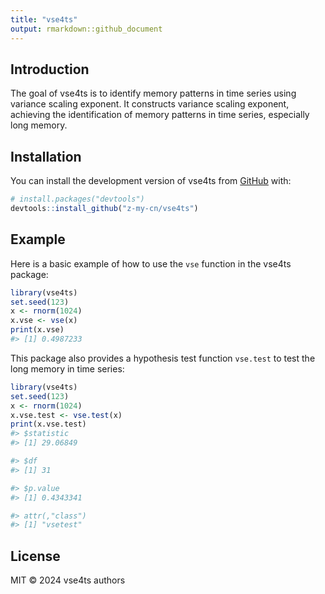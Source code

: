 ```yaml
---
title: "vse4ts"
output: rmarkdown::github_document
---
```


<!-- badges: start -->
<!-- badges: end -->

## Introduction

The goal of vse4ts is to identify memory patterns in time series using variance scaling exponent. It constructs variance scaling exponent, achieving the identification of memory patterns in time series, especially long memory.

## Installation

You can install the development version of vse4ts from [GitHub](https://github.com/) with:

```r
# install.packages("devtools")
devtools::install_github("z-my-cn/vse4ts")
```

## Example

Here is a basic example of how to use the `vse` function in the vse4ts package:

```r
library(vse4ts)
set.seed(123)
x <- rnorm(1024)
x.vse <- vse(x)
print(x.vse)
#> [1] 0.4987233
```

This package also provides a hypothesis test function `vse.test` to test the long memory in time series:

```r
library(vse4ts)
set.seed(123)
x <- rnorm(1024)
x.vse.test <- vse.test(x)
print(x.vse.test)
#> $statistic
#> [1] 29.06849

#> $df
#> [1] 31

#> $p.value
#> [1] 0.4343341

#> attr(,"class")
#> [1] "vsetest"

```

## License

MIT © 2024 vse4ts authors

